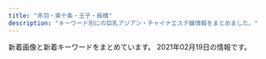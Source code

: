 ```yaml
---
title: "赤羽・東十条・王子・板橋"
description: "キーワード別にの巨乳アジアン・チャイナエステ嬢情報をまとめました。"
---
```


新着画像と新着キーワードをまとめています。
2021年02月19日の情報です。

<DmmAffiliateIns />
<KeywordTable
  shops={
    [
    {
        "name": "FLOWER",
        "keywords": {
            "98": 1,
            "\u30bb\u30af\u30b7\u30fc": 6,
            "87": 3,
            "89": 3,
            "88": 3
        },
        "station": "JR\u8d64\u7fbd\u99c5\u5357\u6539\u672d\u53e3(\u6771)",
        "img_links": [
            "http://esthe-japan.work/flower/upload/202004/1588153474.png"
        ],
        "url": "http://esthe-japan.work/flower/"
    },
    {
        "name": "\u30c0\u30fc\u30ea\u30f3",
        "keywords": {
            "86": 4,
            "82": 2,
            "87": 2,
            "84": 2
        },
        "img_links": [
            "http://angel-aroma.net/img/no.png",
            "http://angel-aroma.net/img/m3.jpg",
            "http://angel-aroma.net/img/m10.jpg",
            "http://angel-aroma.net/img/qr.jpg",
            "http://angel-aroma.net/img/sta1.jpg",
            "http://angel-aroma.net/img/m2.jpg",
            "http://angel-aroma.net/img/m1.jpg",
            "http://angel-aroma.net/img/m4.jpg",
            "http://angel-aroma.net/img/m30.jpg",
            "http://angel-aroma.net/img/stafft.jpg",
            "http://angel-aroma.net/img/m6.jpg",
            "http://angel-aroma.net/img/m20.jpg",
            "http://angel-aroma.net/img/top.jpg",
            "http://angel-aroma.net/img/sta2.jpg",
            "http://angel-aroma.net/img/m5.jpg",
            "http://angel-aroma.net/img/sta6.jpg",
            "http://angel-aroma.net/img/sta5.jpg",
            "http://angel-aroma.net/img/sta3.jpg"
        ],
        "station": "JR\u8d64\u7fbd\u99c5\u6771\u53e3",
        "url": "http://angel-aroma.net/"
    },
    {
        "station": "\u5c3e\u4e45\u99c5",
        "img_links": [
            "http://e-yuri.work/img/yuyu1.jpg",
            "http://e-yuri.work/images/int2.jpg",
            "http://e-yuri.work/images/rec1.jpg",
            "http://e-yuri.work/images/3.jpg",
            "http://e-yuri.work/images/sys.jpg",
            "http://e-yuri.work/images/int1.jpg",
            "http://e-yuri.work/img/karina1.jpg",
            "http://e-yuri.work/images/staff_t.jpg",
            "http://e-yuri.work/staff/karina.jpg",
            "http://e-yuri.work/images/head.jpg",
            "http://e-yuri.work/img/ayumi1.jpg",
            "http://e-yuri.work/staff/ayumi.jpg",
            "http://e-yuri.work/staff/yuyu.jpg",
            "http://e-yuri.work/images/s1.png",
            "http://e-yuri.work/images/interior_t.jpg",
            "http://e-yuri.work/images/1.jpg",
            "http://e-yuri.work/images/ac1.jpg",
            "http://e-yuri.work/images/tg.jpg",
            "http://e-yuri.work/images/rec2.jpg",
            "http://e-yuri.work/images/2.jpg",
            "http://e-yuri.work/images/news.jpg"
        ],
        "keywords": {},
        "name": "\u5f69\u8679",
        "url": "http://e-yuri.work/"
    },
    {
        "img_links": [],
        "url": "http://tenpo5.iest.info/",
        "name": "\u3084\u3059\u3089\u304e",
        "keywords": {},
        "station": "JR\u738b\u5b50\u99c5\u5317\u53e3"
    },
    {
        "keywords": {},
        "station": "JR\u8d64\u7fbd\u99c5\u5357\u53e3",
        "img_links": [
            "http://flower.este88.com/i/images/access1.jpg",
            "http://flower.este88.com/images/m03.jpg",
            "http://flower.este88.com/images/dot.png",
            "http://flower.este88.com/images/kp01.jpg",
            "http://flower.este88.com/gals/moe1.jpg",
            "http://flower.este88.com/images/m01.jpg",
            "http://flower.este88.com/images/img1.jpg",
            "http://flower.este88.com/i/images/access5.jpg",
            "http://flower.este88.com/gals/haruka1.jpg",
            "http://flower.este88.com/gals/riri1.jpg",
            "http://flower.este88.com/i/images/access6.jpg",
            "http://flower.este88.com/gals/erika1.jpg",
            "http://flower.este88.com/i/images/access2.jpg",
            "http://flower.este88.com/i/images/access3.jpg",
            "http://flower.este88.com/images/m05.jpg",
            "http://flower.este88.com/gals/yuuna1.jpg",
            "http://flower.este88.com/images/m04.jpg",
            "http://flower.este88.com/gals/emi1.jpg",
            "http://flower.este88.com/images/m02.jpg",
            "http://flower.este88.com/i/images/access7.jpg",
            "http://flower.este88.com/i/images/access4.jpg"
        ],
        "name": "Flower",
        "url": "http://flower.este88.com/"
    },
    {
        "name": "\u685c\u306e\u604b",
        "station": "JR\u738b\u5b50\u99c5\u5317\u53e3",
        "img_links": [
            "http://www.crossu.xyz/uploads/200528/1-20052Q52142229.jpg",
            "http://www.crossu.xyz/uploads/190924/1-1Z9241056212J.jpg",
            "http://www.crossu.xyz/templets/default/picture/head.jpg",
            "http://www.crossu.xyz/templets/default/picture/rec1.png",
            "http://www.crossu.xyz/templets/default/picture/news.jpg",
            "http://www.crossu.xyz/templets/default/picture/staff_t.jpg",
            "http://www.crossu.xyz/uploads/allimg/180620/1-1P6201013133b.jpg",
            "http://www.crossu.xyz/uploads/191129/1-19112914393CK.jpg",
            "http://www.crossu.xyz/uploads/180620/1-1P62010193X63.jpg",
            "http://www.crossu.xyz/templets/default/picture/interior_t.jpg",
            "http://www.crossu.xyz/uploads/180620/1-1P62010154K00.png",
            "http://www.crossu.xyz/uploads/181211/1-1Q2111433162D.jpg",
            "http://www.crossu.xyz/uploads/180621/1-1P621101232H4.jpg",
            "http://www.crossu.xyz/uploads/191119/1-19111915043V27.jpg"
        ],
        "keywords": {
            "\u30bb\u30af\u30b7\u30fc": 5
        },
        "url": "http://www.crossu.xyz/"
    },
    {
        "station": "JR\u8d64\u7fbd\u99c5\u5357\u53e3",
        "img_links": [
            "http://esthe-taiwanaroma.com/img/corona-4.jpg",
            "http://esthe-taiwanaroma.com/img/mami.jpg",
            "http://esthe-taiwanaroma.com/img/topbg02.jpg",
            "http://esthe-taiwanaroma.com/img/kaori2.jpg",
            "http://esthe-taiwanaroma.com/img/mask05.jpg",
            "http://esthe-taiwanaroma.com/img/emi001.jpg",
            "http://esthe-taiwanaroma.com/img/corona-3.jpg",
            "http://esthe-taiwanaroma.com/img/corona-5.jpg",
            "http://esthe-taiwanaroma.com/img/mask02.jpg",
            "http://esthe-taiwanaroma.com/img/ami.jpg",
            "http://esthe-taiwanaroma.com/img/mask03.jpg",
            "http://esthe-taiwanaroma.com/img/reina3.jpg",
            "http://esthe-taiwanaroma.com/img/sara002.jpg",
            "http://esthe-taiwanaroma.com/img/yuki.jpg",
            "http://esthe-taiwanaroma.com/img/pagetop.png",
            "http://esthe-taiwanaroma.com/img/mask01.jpg",
            "http://esthe-taiwanaroma.com/img/miki.jpg",
            "http://esthe-taiwanaroma.com/img/anna.png",
            "http://esthe-taiwanaroma.com/img/sara2.jpg",
            "http://esthe-taiwanaroma.com/img/mask04.jpg",
            "http://esthe-taiwanaroma.com/img/corona-2.jpg",
            "http://esthe-taiwanaroma.com/img/mami03.png",
            "http://esthe-taiwanaroma.com/img/hina.jpg",
            "http://esthe-taiwanaroma.com/img/photo_01.jpg",
            "http://esthe-taiwanaroma.com/img/head_img.png",
            "http://esthe-taiwanaroma.com/img/tel_img.png"
        ],
        "name": "\u53f0\u6e7e\u30a2\u30ed\u30de",
        "keywords": {},
        "url": "http://esthe-taiwanaroma.com/"
    },
    {
        "station": "JR\u5341\u6761\u99c5\u5357\u53e3",
        "url": "https://yumego.tyo.cm/",
        "img_links": [
            "https://yumego.tyo.cm/images/tit_twitter.png",
            "https://yumego.tyo.cm/images/sp_tit_therapist.png",
            "https://yumego.tyo.cm/images/sp_tit_twitter.png",
            "https://yumego.tyo.cm/images/room3.jpg",
            "https://yumego.tyo.cm/images/img_tel.png",
            "https://yumego.tyo.cm/photos/sites/83/2020/12/2020120802122165.jpg",
            "https://yumego.tyo.cm/images/tit_staff02.png",
            "https://yumego.tyo.cm/photos/sites/83/2020/12/2020120610415351.jpg",
            "https://yumego.tyo.cm/photos/sites/83/2020/12/2020120610415359.jpg",
            "https://yumego.tyo.cm/images/tit_new.png",
            "https://yumego.tyo.cm/images/tit_staff01.png",
            "https://yumego.tyo.cm/images/sp_tit_staff01.png",
            "https://yumego.tyo.cm/images/room4.jpg",
            "https://yumego.tyo.cm/photos/sites/83/2020/12/2020120610415197.jpg",
            "https://yumego.tyo.cm/photos/sites/83/2020/12/2020120108205582.jpg",
            "https://yumego.tyo.cm/images/sp_tit_new.png",
            "https://yumego.tyo.cm/photos/sites/83/2020/12/2020120108205393.jpg",
            "https://yumego.tyo.cm/images/tit_therapist.png",
            "https://yumego.tyo.cm/images/maining.jpg",
            "https://yumego.tyo.cm/photos/sites/83/2020/12/2020120108205259.jpg",
            "https://yumego.tyo.cm/images/room2.jpg",
            "https://yumego.tyo.cm/images/sp_tit_staff02.png",
            "https://yumego.tyo.cm/images/sp_top.jpg",
            "https://yumego.tyo.cm/photos/sites/83/2020/12/2020120802122351.jpg",
            "https://yumego.tyo.cm/images/top.jpg",
            "https://yumego.tyo.cm/photos/sites/83/2020/12/2020120610415227.jpg",
            "https://yumego.tyo.cm/photos/sites/83/2021/02/2021020212253138.jpg",
            "https://yumego.tyo.cm/images/room1.jpg"
        ],
        "keywords": {
            "86": 18,
            "88": 12,
            "85": 6,
            "D": 36
        },
        "name": "\u5922\u3054"
    },
    {
        "name": "Darling \uff5e\u30c0\u30fc\u30ea\u30f3\uff5e",
        "url": "http://www.darling.esjp.info/",
        "station": "JR\u8d64\u7fbd\u99c5\u5357\u53e3",
        "keywords": {
            "87": 4,
            "86": 1,
            "D": 5
        },
        "img_links": [
            "http://www.darling.esjp.info/img/nav-006.png",
            "http://www.darling.esjp.info/img/stb.jpg",
            "http://www.darling.esjp.info/files/007.jpg",
            "http://www.darling.esjp.info/img/nav-003.png",
            "http://www.darling.esjp.info/files/008.jpg",
            "http://www.darling.esjp.info/img/nav-001.png",
            "http://www.darling.esjp.info/img/tel.png",
            "http://www.darling.esjp.info/img/top01.png",
            "http://www.darling.esjp.info/files/003.jpg",
            "http://www.darling.esjp.info/img/nav-004.png",
            "http://www.darling.esjp.info/img/stt.jpg",
            "http://www.darling.esjp.info/files/001.jpg",
            "http://www.darling.esjp.info/img/nav-005.png",
            "http://www.darling.esjp.info/img/nav-002.png",
            "http://www.darling.esjp.info/files/002.jpg"
        ]
    },
    {
        "name": "GOOD TIME",
        "keywords": {
            "D": 4,
            "87": 4
        },
        "station": "\u8d64\u7fbd\u5ca9\u6df5\u99c52\u756a\u51fa\u53e3",
        "url": "http://www.goodtime.iesjp.com/",
        "img_links": [
            "http://www.goodtime.iesjp.com/images/m-yejiao.jpg",
            "http://www.goodtime.iesjp.com/images/m-top-right01.jpg",
            "http://www.goodtime.iesjp.com/images/m-top-right02.jpg",
            "http://www.goodtime.iesjp.com/photo_news/upimg/529386029caabbb08f_0.jpg",
            "http://www.goodtime.iesjp.com/files/002.jpg",
            "http://www.goodtime.iesjp.com/files/003.jpg",
            "http://www.goodtime.iesjp.com/images/m-top02.jpg",
            "http://www.goodtime.iesjp.com/images/m-top03.jpg",
            "http://www.goodtime.iesjp.com/images/m-top-right03.jpg",
            "http://www.goodtime.iesjp.com/images/m-head.jpg",
            "http://www.goodtime.iesjp.com/images/top-left01.jpg",
            "http://www.goodtime.iesjp.com/images/m-top-right04.jpg",
            "http://www.goodtime.iesjp.com/photo_news/upimg/39901600bd6533312b_0.jpg",
            "http://www.goodtime.iesjp.com/images/m-right.jpg",
            "http://www.goodtime.iesjp.com/images/m-left.jpg",
            "http://www.goodtime.iesjp.com/images/call.png"
        ]
    },
    {
        "name": "Love Sea",
        "station": "JR\u6771\u5341\u6761\u99c5\u5317\u53e3",
        "url": "https://higashijujo-mensesthe.com/",
        "img_links": [
            "https://higashijujo-mensesthe.com/images/clear.png",
            "https://higashijujo-mensesthe.com/room/esthe2.jpg",
            "https://higashijujo-mensesthe.com/menu/home.png",
            "https://higashijujo-mensesthe.com/images/flower.png",
            "https://higashijujo-mensesthe.com/images/main-sp.jpg",
            "https://higashijujo-mensesthe.com/button/home.png",
            "https://higashijujo-mensesthe.com/2019/08/23/satomi-s1.jpg",
            "https://higashijujo-mensesthe.com/2019/08/22/runa-s1.jpg",
            "https://higashijujo-mensesthe.com/room/room-l4.jpg",
            "https://higashijujo-mensesthe.com/staff/rika-l1.jpg",
            "https://higashijujo-mensesthe.com/room/esthe1.jpg",
            "https://higashijujo-mensesthe.com/button/blog.png",
            "https://higashijujo-mensesthe.com/icon/twitter.png",
            "https://higashijujo-mensesthe.com/icon/line.png",
            "https://higashijujo-mensesthe.com/staff/satomi-s1.jpg",
            "https://higashijujo-mensesthe.com/staff/kimi-l2.jpg",
            "https://higashijujo-mensesthe.com/staff/runa-s1.jpg",
            "https://higashijujo-mensesthe.com/staff/lime-l1.jpg",
            "https://higashijujo-mensesthe.com/images/header3.png",
            "https://higashijujo-mensesthe.com/2019/08/10/kimi-s1.jpg",
            "https://higashijujo-mensesthe.com/staff/kimi-s1.jpg",
            "https://higashijujo-mensesthe.com/icon/facebook.png",
            "https://higashijujo-mensesthe.com/staff/runa-l1.jpg",
            "https://higashijujo-mensesthe.com/room/esthe3.jpg",
            "https://higashijujo-mensesthe.com/menu/gallery.png",
            "https://higashijujo-mensesthe.com/staff/rika-s1.jpg",
            "https://higashijujo-mensesthe.com/room/room-l2.jpg",
            "https://higashijujo-mensesthe.com/images/footer-r.png",
            "https://higashijujo-mensesthe.com/2019/10/21/rika-s1.jpg",
            "https://higashijujo-mensesthe.com/images/camp.jpg",
            "https://higashijujo-mensesthe.com/menu/blog.png",
            "https://higashijujo-mensesthe.com/staff/kimi-s2.jpg",
            "https://higashijujo-mensesthe.com/menu/friend.png",
            "https://higashijujo-mensesthe.com/images/footer-l.png",
            "https://higashijujo-mensesthe.com/button/staff.png",
            "https://higashijujo-mensesthe.com/images/main1.jpg",
            "https://higashijujo-mensesthe.com/2020/02/29/lime-s1.jpg",
            "https://higashijujo-mensesthe.com/staff/lime-s1.jpg",
            "https://higashijujo-mensesthe.com/images/qrcode.png",
            "https://higashijujo-mensesthe.com/staff/kimi-l1.jpg",
            "https://higashijujo-mensesthe.com/menu/info.png",
            "https://higashijujo-mensesthe.com/room/room-l1.jpg",
            "https://higashijujo-mensesthe.com/staff/satomi-l1.jpg",
            "https://higashijujo-mensesthe.com/icon/yelp.png",
            "https://higashijujo-mensesthe.com/room/room-l3.jpg"
        ],
        "keywords": {}
    },
    {
        "img_links": [
            "http://kissyourelax.xyz/uploads/191129/1-191129154603T5.jpg",
            "http://kissyourelax.xyz/uploads/200929/1-200929125F62K.jpg",
            "http://kissyourelax.xyz/uploads/200812/1-200Q2125423452.jpg",
            "http://kissyourelax.xyz/uploads/190920/1-1Z9200Z645220.jpg",
            "http://kissyourelax.xyz/uploads/190625/1-1Z625203Q3N2.jpg",
            "http://kissyourelax.xyz/uploads/190426/1-1Z4261G221600.jpg",
            "http://kissyourelax.xyz/uploads/190802/1-1ZP20P930U4.jpg",
            "http://kissyourelax.xyz/uploads/200929/1-200929125H1111.jpg",
            "http://kissyourelax.xyz/uploads/190422/1-1Z42214343N22.jpg",
            "http://kissyourelax.xyz/uploads/190802/1-1ZP20P91YN.jpg",
            "http://kissyourelax.xyz/uploads/191213/1-1912131550052E.jpg",
            "http://kissyourelax.xyz/img/s0.png",
            "http://kissyourelax.xyz/uploads/191213/1-19121315493M58.jpg",
            "http://kissyourelax.xyz/uploads/190712/1-1ZG2111A3147.jpg",
            "http://kissyourelax.xyz/uploads/190426/1-1Z4261G1591I.jpg",
            "http://kissyourelax.xyz/uploads/190422/1-1Z422143352a6.jpg",
            "http://kissyourelax.xyz/uploads/190426/1-1Z4261G229208.jpg",
            "http://kissyourelax.xyz/img/botton.jpg",
            "http://kissyourelax.xyz/uploads/190625/1-1Z625204313L6.jpg",
            "http://kissyourelax.xyz/uploads/190712/1-1ZG2111F3448.jpg",
            "http://kissyourelax.xyz/uploads/190422/1-1Z422144244F3.jpg",
            "http://kissyourelax.xyz/uploads/190514/1-1Z5140R044351.jpg",
            "http://kissyourelax.xyz/uploads/200812/1-200Q212540D24.jpg",
            "http://kissyourelax.xyz/uploads/190514/1-1Z5140R02A31.jpg"
        ],
        "url": "http://kissyourelax.xyz/",
        "station": "JR\u8d64\u7fbd\u99c5",
        "name": "Kiss you",
        "keywords": {}
    },
    {
        "img_links": [
            "http://www.cocosia.work/img/concept.jpg",
            "http://www.cocosia.work/staff/hina1.jpg",
            "http://www.cocosia.work/staff/rea1.jpg",
            "http://www.cocosia.work/img/bn_howto_sp.jpg",
            "http://www.cocosia.work/staff/mika.jpg",
            "http://www.cocosia.work/staff/yuyu1.jpg",
            "http://www.cocosia.work/img/int3_sp.jpg",
            "http://www.cocosia.work/img/int2_sp.jpg",
            "http://www.cocosia.work/img/concept_sp.jpg",
            "http://www.cocosia.work/staff/riya1.jpg",
            "http://www.cocosia.work/img/int1.jpg",
            "http://www.cocosia.work/staff/yuyu.jpg",
            "http://www.cocosia.work/staff/hina.jpg",
            "http://www.cocosia.work/staff/mao1.jpg",
            "http://www.cocosia.work/img/bn_howto.jpg",
            "http://www.cocosia.work/staff/mika1.jpg",
            "http://www.cocosia.work/staff/riya.jpg",
            "http://www.cocosia.work/img/i_tel.png",
            "http://www.cocosia.work/img/int3.jpg",
            "http://www.cocosia.work/img/int2.jpg",
            "http://www.cocosia.work/img/header_info.png",
            "http://www.cocosia.work/staff/rea.jpg",
            "http://www.cocosia.work/staff/mao.jpg",
            "http://www.cocosia.work/img/bn_contact.jpg",
            "http://www.cocosia.work/img/int1_sp.jpg",
            "http://www.cocosia.work/img/bn_contact_sp.jpg"
        ],
        "station": "JR\u8d64\u7fbd\u99c5\u897f\u53e3",
        "name": "Cocosia \uff5e\u30b3\u30b3\u30b7\u30a2\uff5e",
        "keywords": {
            "87": 6,
            "C": 15,
            "86": 8,
            "E": 6,
            "D": 10,
            "85": 2
        },
        "url": "http://www.cocosia.work/"
    },
    {
        "station": "JR\u8d64\u7fbd\u99c5\u5357\u53e3",
        "url": "http://www.roserelaxation.info/",
        "img_links": [
            "http://www.roserelaxation.info/upload/201707/1499300573.jpg",
            "http://www.roserelaxation.info/upload/202007/1594636684.jpg",
            "http://www.roserelaxation.info/upload/202007/thumb_dis/1594636322.jpg",
            "http://www.roserelaxation.info/upload/201807/thumb/1531195547.jpg",
            "http://www.roserelaxation.info/upload/201801/thumb_dis/1517150493.jpg",
            "http://www.roserelaxation.info/upload/202007/thumb_dis/1594636246.jpg",
            "http://www.roserelaxation.info/upload/202007/1594636246.jpg",
            "http://www.roserelaxation.info/upload/images/20170706_091357.jpg",
            "http://www.roserelaxation.info/upload/202007/thumb_dis/1594636684.jpg",
            "http://www.roserelaxation.info/upload/201808/thumb_dis/1535596152.jpg",
            "http://www.roserelaxation.info/upload/images/20170613_104732.jpg",
            "http://www.roserelaxation.info/upload/201807/1531197286.jpg",
            "http://www.roserelaxation.info/upload/201712/1512155748.jpg",
            "http://www.roserelaxation.info/upload/images/20171206_132823.jpg",
            "http://www.roserelaxation.info/upload/201801/thumb/1517150493.jpg",
            "http://www.roserelaxation.info/upload/images/20170525_102731.jpg",
            "http://www.roserelaxation.info/upload/201807/thumb/1531195952.jpg",
            "http://www.roserelaxation.info/upload/201708/thumb_dis/1502280972.jpg",
            "http://www.roserelaxation.info/upload/201807/1531195547.jpg",
            "http://www.roserelaxation.info/upload/201712/thumb/1512155748.jpg",
            "http://www.roserelaxation.info/upload/201712/thumb_dis/1512155748.jpg",
            "http://www.roserelaxation.info/upload/images/20171206_132919.jpg",
            "http://www.roserelaxation.info/upload/201708/1502280972.jpg",
            "http://www.roserelaxation.info/upload/202007/thumb/1594636246.jpg",
            "http://www.roserelaxation.info/upload/201807/1531195952.jpg",
            "http://www.roserelaxation.info/upload/202007/1594636355.jpg",
            "http://www.roserelaxation.info/upload/201801/1517150493.jpg",
            "http://www.roserelaxation.info/upload/images/20171206_132851.jpg",
            "http://www.roserelaxation.info/upload/201807/thumb_dis/1531195547.jpg",
            "http://www.roserelaxation.info/upload/202007/thumb_dis/1594636355.jpg",
            "http://www.roserelaxation.info/upload/images/20171214_032900.jpg",
            "http://www.roserelaxation.info/upload/202008/1598846272.jpg",
            "http://www.roserelaxation.info/upload/202007/thumb/1594636684.jpg",
            "http://www.roserelaxation.info/upload/201807/thumb_dis/1531195952.jpg",
            "http://www.roserelaxation.info/upload/201807/thumb_dis/1531197286.jpg",
            "http://www.roserelaxation.info/upload/images/20171206_133002.jpg",
            "http://www.roserelaxation.info/upload/202007/thumb/1594636355.jpg"
        ],
        "keywords": {},
        "name": "Only one \uff5e\u30aa\u30f3\u30ea\u30fc\u30ef\u30f3\uff5e"
    },
    {
        "url": "http://oji.pink/",
        "img_links": [
            "http://oji.pink/images/g1.jpg",
            "http://oji.pink/images/r4.jpg",
            "http://oji.pink/images/yuki.jpg",
            "http://oji.pink/images/r2.jpg",
            "http://oji.pink/images/g2.jpg",
            "http://oji.pink/images/g0.jpg",
            "http://oji.pink/images/3.png",
            "http://oji.pink/images/r3.jpg",
            "http://oji.pink/images/g5.jpg",
            "http://oji.pink/images/zi_staff.png",
            "http://oji.pink/images/aki.jpg",
            "http://oji.pink/images/r1.jpg",
            "http://oji.pink/images/top.jpg",
            "http://oji.pink/images/g7.jpg",
            "http://oji.pink/images/new1.jpg",
            "http://oji.pink/images/mobile.jpg",
            "http://oji.pink/images/1.png",
            "http://oji.pink/images/zi_link.png"
        ],
        "name": "\u7f8e\u5065",
        "station": "JR\u738b\u5b50\u99c5\u5317\u53e3",
        "keywords": {
            "C": 15
        }
    },
    {
        "name": "\u83ef\u8276",
        "url": "http://ka-en.work/",
        "keywords": {
            "C": 17,
            "D": 5,
            "87": 1,
            "88": 2,
            "E": 3,
            "84": 1,
            "86": 2,
            "85": 12
        },
        "station": "JR\u8d64\u7fbd\u99c5\u6771\u53e3",
        "img_links": [
            "http://ka-en.work/img/fla-2.jpg",
            "http://ka-en.work/sp/img/st10.jpg",
            "http://ka-en.work/sp/img/add.jpg",
            "http://ka-en.work/img/head.jpg",
            "http://ka-en.work/sp/img/p-10.jpg",
            "http://ka-en.work/img/st7.jpg",
            "http://ka-en.work/img/st4.jpg",
            "http://ka-en.work/img/acc5.jpg",
            "http://ka-en.work/sp/img/info.jpg",
            "http://ka-en.work/img/st6.jpg",
            "http://ka-en.work/sp/img/st7.jpg",
            "http://ka-en.work/sp/img/st3.jpg",
            "http://ka-en.work/img/st8.jpg",
            "http://ka-en.work/sp/img/acc2.jpg",
            "http://ka-en.work/img/s7.jpg",
            "http://ka-en.work/img/s6.jpg",
            "http://ka-en.work/img/st3.jpg",
            "http://ka-en.work/img/acc3.jpg",
            "http://ka-en.work/img/botton2.jpg",
            "http://ka-en.work/sp/img/acc3.jpg",
            "http://ka-en.work/sp/img/st8.jpg",
            "http://ka-en.work/img/st2.jpg",
            "http://ka-en.work/img/s9.jpg",
            "http://ka-en.work/img/fla-1.jpg",
            "http://ka-en.work/img/st10.jpg",
            "http://ka-en.work/sp/img/st4.jpg",
            "http://ka-en.work/img/s2.jpg",
            "http://ka-en.work/sp/img/pic.jpg",
            "http://ka-en.work/sp/img/acc5.jpg",
            "http://ka-en.work/sp/img/kanban.jpg",
            "http://ka-en.work/sp/img/tit.jpg",
            "http://ka-en.work/img/botton6.jpg",
            "http://ka-en.work/sp/img/tel.jpg",
            "http://ka-en.work/sp/img/t-a.jpg",
            "http://ka-en.work/img/botton3.jpg",
            "http://ka-en.work/img/acc4.jpg",
            "http://ka-en.work/img/s3.jpg",
            "http://ka-en.work/img/kanban.jpg",
            "http://ka-en.work/img/acc1.jpg",
            "http://ka-en.work/sp/img/sys.jpg",
            "http://ka-en.work/sp/img/st1.jpg",
            "http://ka-en.work/sp/img/botton.jpg",
            "http://ka-en.work/img/fla-3.jpg",
            "http://ka-en.work/img/s10.jpg",
            "http://ka-en.work/img/botton.jpg",
            "http://ka-en.work/sp/img/t-s.jpg",
            "http://ka-en.work/sp/img/time.jpg",
            "http://ka-en.work/sp/img/st6.jpg",
            "http://ka-en.work/img/mo.png",
            "http://ka-en.work/sp/img/t-r.jpg",
            "http://ka-en.work/sp/img/cam.jpg",
            "http://ka-en.work/sp/img/t-o.jpg",
            "http://ka-en.work/sp/img/acc1.jpg",
            "http://ka-en.work/sp/img/p-9.jpg",
            "http://ka-en.work/sp/img/acc4.jpg",
            "http://ka-en.work/img/s4.jpg",
            "http://ka-en.work/sp/img/pc.jpg",
            "http://ka-en.work/img/botton4.jpg",
            "http://ka-en.work/sp/img/st9.jpg",
            "http://ka-en.work/sp/img/st2.jpg",
            "http://ka-en.work/img/acc2.jpg",
            "http://ka-en.work/img/botton5.jpg",
            "http://ka-en.work/sp/img/p-6.jpg",
            "http://ka-en.work/sp/img/t-t.jpg",
            "http://ka-en.work/img/foot.jpg",
            "http://ka-en.work/img/st9.jpg",
            "http://ka-en.work/img/st1.jpg"
        ]
    },
    {
        "url": "http://lastpara.net/",
        "station": "JR\u8d64\u7fbd\u99c5\u5357\u53e3",
        "img_links": [
            "http://lastpara.net/image/cast/cast_263_1_l.jpg",
            "http://lastpara.net/image/cast/cast_261_1_l.jpg",
            "http://lastpara.net/image/cast/cast_256_1_s.jpg",
            "http://lastpara.net/image/cast/cast_287_1_l.jpg",
            "http://lastpara.net/image/cast/cast_287_1_s.jpg",
            "http://lastpara.net/image/cast/cast_265_1_s.jpg",
            "http://lastpara.net/img/news-ttl.jpg",
            "http://lastpara.net/image/cast/cast_259_1_l.jpg",
            "http://lastpara.net/image/cast/cast_262_1_l.jpg",
            "http://lastpara.net/img/event/camp_top_02.jpg",
            "http://lastpara.net/image/cast/cast_255_1_l.jpg",
            "http://lastpara.net/image/cast/cast_263_1_s.jpg",
            "http://lastpara.net/image/cast/cast_286_1_l.jpg",
            "http://lastpara.net/image/cast/cast_265_1_l.jpg",
            "http://lastpara.net/image/cast/cast_286_1_s.jpg",
            "http://lastpara.net/img/recuit.png",
            "http://lastpara.net/image/cast/cast_256_1_l.jpg",
            "http://lastpara.net/image/cast/cast_259_1_s.jpg"
        ],
        "name": "Last Paradise \uff5e\u30e9\u30b9\u30c8\u30d1\u30e9\u30c0\u30a4\u30b9\uff5e",
        "keywords": {
            "90": 2,
            "84": 4,
            "86": 4,
            "85": 9
        }
    },
    {
        "keywords": {
            "89": 1,
            "85": 1,
            "E": 2,
            "86": 2,
            "87": 1,
            "84": 1,
            "C": 1,
            "D": 3
        },
        "name": "\u30a2\u30a4\u30ea\u30b9",
        "station": "JR\u8d64\u7fbd\u99c5\u6771\u53e3",
        "url": "http://www.e-baby.work/",
        "img_links": [
            "http://www.e-baby.work/staff/maya1.jpg",
            "http://www.e-baby.work/staff/haru1.jpg",
            "http://www.e-baby.work/img/all/loader.png",
            "http://www.e-baby.work/staff/yuka1.jpg",
            "http://www.e-baby.work/staff/kumi1.jpg",
            "http://www.e-baby.work/img/all/icon2.png",
            "http://www.e-baby.work/staff/rina1.jpg",
            "http://www.e-baby.work/staff/kumic.jpg",
            "http://www.e-baby.work/staff/karen1.jpg"
        ]
    },
    {
        "keywords": {
            "86": 2,
            "D": 2
        },
        "station": "JR\u6771\u5341\u6761\u99c5\u5317\u53e3",
        "name": "\u9999\u9999",
        "url": "http://shanshan-esthe.com/",
        "img_links": [
            "http://shanshan-esthe.com/img/st14.jpg",
            "http://shanshan-esthe.com/img/sta0.jpg",
            "http://shanshan-esthe.com/img/no.png",
            "http://shanshan-esthe.com/img/sta14.jpg",
            "http://shanshan-esthe.com/img/st16.jpg"
        ]
    }
]
}
/>
<DmmAffiliateScript />
